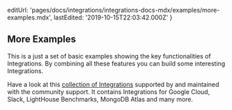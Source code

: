 
  editUrl:
    'pages/docs/integrations/integrations-docs-mdx/examples/more-examples.mdx',
  lastEdited: '2019-10-15T22:03:42.000Z'
}

## More Examples

This is a just a set of basic examples showing the key functionalities of <OrgName /> Integrations. By combining all these features you can build some interesting Integrations.

Have a look at this [collection of <OrgName /> Integrations](https://github.com/vercel/integrations) supported by <OrgName /> and maintained with the community support. It contains Integrations for Google Cloud, Slack, LightHouse Benchmarks, MongoDB Atlas and many more.

